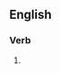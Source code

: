 ==English==

===Verb===
{{head|en|present participle}}

# {{present participle of|agglomerate|lang=en|nocat=1}}
